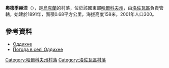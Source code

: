 {{coord|49|3|35|N|36|18|56|E|scale:100000_region:UA|display=title}}

'''奧德季赫涅'''（{{lang-uk|Оддихне}}），是[[烏克蘭|烏克蘭]]的村落，位於該國東部[[哈爾科夫州|哈爾科夫州]]，由[[洛佐瓦區|洛佐瓦區]]負責管轄，始建於1891年，面積0.68平方公里，海拔高度158米，2001年人口300。

==參考資料==
*[http://w1.c1.rada.gov.ua/pls/z7502/A005?rdat1=09.01.2009&rf7571=33743 Оддихне]{{dead link|date=2017年12月 |bot=InternetArchiveBot |fix-attempted=yes }}
* [http://weather.in.ua/ua/har'kovskaja/18479 Погода в селі Оддихне]{{Wayback|url=http://weather.in.ua/ua/har%27kovskaja/18479 |date=20160323015838 }}

{{DEFAULTSORT:Оддихне}}
[[Category:哈爾科夫州村落|Category:哈爾科夫州村落]]
[[Category:洛佐瓦區村落|Category:洛佐瓦區村落]]


{{Kharkiv-geo-stub}}